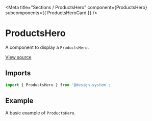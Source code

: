 
<Meta
  title="Sections / ProductsHero"
  component={ProductsHero}
  subcomponents={{ ProductsHeroCard }}
/>

# ProductsHero

A component to display a `ProductsHero`.

[View source](https://github.com/actarian/design-system/tree/main/src/ui/sections/products-hero)

## Imports

```js
import { ProductsHero } from '@design-system';
```

## Example

A basic example of `ProductsHero`.

<Canvas>
  <Story name="ProductsHero">
    <ProductsHero />
  </Story>
  <Story name="ProductsHeroCard">
    <ProductsHeroCard maxWidth="540px" margin="3rem" />
  </Story>
</Canvas>
